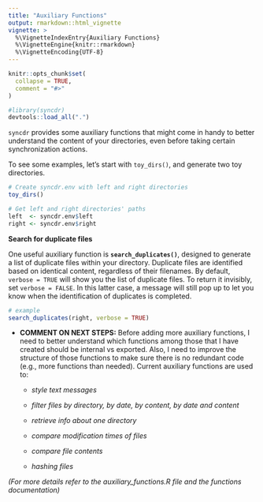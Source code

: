 ```yaml
---
title: "Auxiliary Functions"
output: rmarkdown::html_vignette
vignette: >
  %\VignetteIndexEntry{Auxiliary Functions}
  %\VignetteEngine{knitr::rmarkdown}
  %\VignetteEncoding{UTF-8}
---
```


```r
knitr::opts_chunk$set(
  collapse = TRUE,
  comment = "#>"
)

#library(syncdr)
devtools::load_all(".")
```

`syncdr` provides some auxiliary functions that might come in handy to better understand the content of your directories, even before taking certain synchronization actions.

To see some examples, let's start with `toy_dirs()`, and generate two toy directories.

```r

# Create syncdr.env with left and right directories
toy_dirs()

# Get left and right directories' paths 
left  <- syncdr.env$left
right <- syncdr.env$right

```

**Search for duplicate files**

One useful auxiliary function is **`search_duplicates()`**, designed to generate a list of duplicate files within your directory. Duplicate files are identified based on identical content, regardless of their filenames. By default, `verbose = TRUE` will show you the list of duplicate files. To return it invisibly, set `verbose = FALSE`. In this latter case, a message will still pop up to let you know when the identification of duplicates is completed.

```r

# example
search_duplicates(right, verbose = TRUE)
```

-   **COMMENT ON NEXT STEPS:** Before adding more auxiliary functions, I need to better understand which functions among those that I have created should be internal vs exported. Also, I need to improve the structure of those functions to make sure there is no redundant code (e.g., more functions than needed). Current auxiliary functions are used to:

    -   *style text messages*

    -   *filter files by directory, by date, by content, by date and content*

    -   *retrieve info about one directory*

    -   *compare modification times of files*

    -   *compare file contents*

    -   *hashing files*

*(For more details refer to the auxiliary_functions.R file and the functions documentation)\
*
